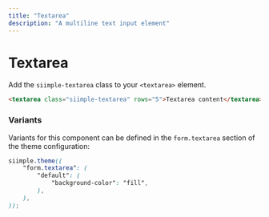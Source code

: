```yaml
---
title: "Textarea"
description: "A multiline text input element"
---
```


# Textarea

Add the `siimple-textarea` class to your `<textarea>` element. 

```html live=true
<textarea class="siimple-textarea" rows="5">Textarea content</textarea>
```

### Variants

Variants for this component can be defined in the `form.textarea` section of the theme configuration:

```scss
siimple.theme((
    "form.textarea": (
        "default": (
            "background-color": "fill",
        ),
    ),
));
```
